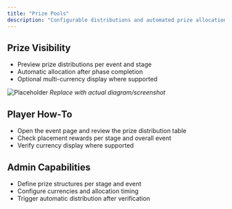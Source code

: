 ```yaml
---
title: "Prize Pools"
description: "Configurable distributions and automated prize allocation across events."
---
```


## Prize Visibility
- Preview prize distributions per event and stage
- Automatic allocation after phase completion
- Optional multi-currency display where supported

![Placeholder](/images/screenshots/prize-pools.png)
*Replace with actual diagram/screenshot*

## Player How‑To
- Open the event page and review the prize distribution table
- Check placement rewards per stage and overall event
- Verify currency display where supported

## Admin Capabilities
- Define prize structures per stage and event
- Configure currencies and allocation timing
- Trigger automatic distribution after verification

